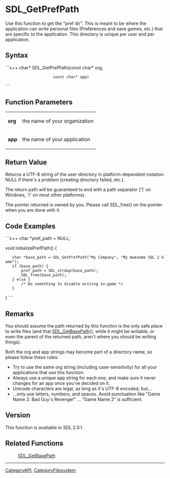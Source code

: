 <!-- pragma section-numbers off -->
<!-- pragma camelcase off -->

= SDL_GetPrefPath =
Use this function to get the "pref dir". This is meant to be where the application can write personal files (Preferences and save games, etc.) that are specific to the application.  This directory is unique per user and per application.



== Syntax ==
```c++
char* SDL_GetPrefPath(const char* org,
                      const char* app)
```

== Function Parameters ==
{|
|'''org'''
|the name of your organization
|-
|'''app'''
|the name of your application
|}


== Return Value ==
Returns a UTF-8 string of the user directory in platform-dependent notation. NULL if there's a problem (creating directory failed, etc.).

The return path will be guaranteed to end with a path separator ('\' on Windows, '/' on most other platforms).

The pointer returned is owned by you. Please call SDL_free() on the pointer when you are done with it.

== Code Examples ==
```c++
char *pref_path = NULL;

void InitializePrefPath() {
    char *base_path = SDL_GetPrefPath("My Company", "My Awesome SDL 2 Game");
    if (base_path) {
        pref_path = SDL_strdup(base_path);
        SDL_free(base_path);
    } else {
        /* Do something to disable writing in-game */
    }
}
```


== Remarks ==
You should assume the path returned by this function is the only safe place to write files (and that [[SDL_GetBasePath]](), while it might be writable, or even the parent of the returned path, aren't where you should be writing things).

Both the org and app strings may become part of a directory name, so please follow these rules:

* Try to use the same org string (including case-sensitivity) for all your applications that use this function.
* Always use a unique app string for each one, and make sure it never changes for an app once you've decided on it.
* Unicode characters are legal, as long as it's UTF-8 encoded, but...
* ...only use letters, numbers, and spaces. Avoid punctuation like "Game Name 2: Bad Guy's Revenge!" ... "Game Name 2" is sufficient.

== Version ==
This function is available in SDL 2.0.1

== Related Functions ==
:[[SDL_GetBasePath]]

----
[[CategoryAPI]], [[CategoryFilesystem]]

